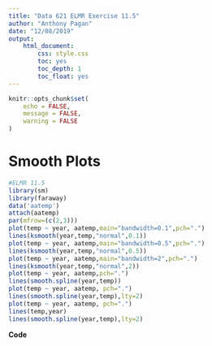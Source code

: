 ```yaml
---
title: "Data 621 ELMR Exercise 11.5"
author: "Anthony Pagan"
date: "12/08/2019"
output: 
    html_document:
        css: style.css   
        toc: yes
        toc_depth: 1
        toc_float: yes
---
```


```r
knitr::opts_chunk$set(
	echo = FALSE,
	message = FALSE,
	warning = FALSE
)
```

# Smooth Plots

```r
#ELMR 11.5
library(sm)
library(faraway)
data('aatemp')
attach(aatemp)
par(mfrow=(c(2,3)))
plot(temp ~ year, aatemp,main="bandwidth=0.1",pch=".")
lines(ksmooth(year,temp,"normal",0.1))
plot(temp ~ year, aatemp,main="bandwidth=0.5",pch=".")
lines(ksmooth(year,temp,"normal",0.5))
plot(temp ~ year, aatemp,main="bandwidth=2",pch=".")
lines(ksmooth(year,temp,"normal",2))
plot(temp ~ year, aatemp,pch=".")
lines(smooth.spline(year,temp))
plot(temp ~ year, aatemp, pch=".")
lines(smooth.spline(year,temp),lty=2)
plot(temp ~ year, aatemp, pch=".")
lines(temp,year)
lines(smooth.spline(year,temp),lty=2)
```


**Code**
```r

```


